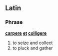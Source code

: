 ==Latin==

===Phrase===
'''[[carpere]] [[et]] [[colligere]]'''

# to seize and collect
# to pluck and gather